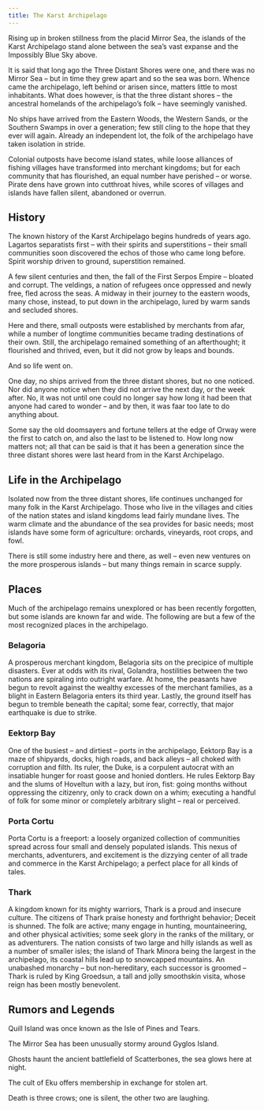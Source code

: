 ```yaml
---
title: The Karst Archipelago
---
```


Rising up in broken stillness from the placid Mirror Sea, the islands of the Karst Archipelago stand alone between the sea’s vast expanse and the Impossibly Blue Sky above.

It is said that long ago the Three Distant Shores were one, and there was no Mirror Sea – but in time they grew apart and so the sea was born. Whence came the archipelago, left behind or arisen since, matters little to most inhabitants. What does however, is that the three distant shores – the ancestral homelands of the archipelago’s folk – have seemingly vanished.

No ships have arrived from the Eastern Woods, the Western Sands, or the Southern Swamps in over a generation; few still cling to the hope that they ever will again. Already an independent lot, the folk of the archipelago have taken isolation in stride.

Colonial outposts have become island states, while loose alliances of fishing villages have transformed into merchant kingdoms; but for each community that has flourished, an equal number have perished – or worse. Pirate dens have grown into cutthroat hives, while scores of villages and islands have fallen silent, abandoned or overrun.

## History

The known history of the Karst Archipelago begins hundreds of years ago. Lagartos separatists first – with their spirits and superstitions – their small communities soon discovered the echos of those who came long before. Spirit worship driven to ground, superstition remained.

A few silent centuries and then, the fall of the First Serpos Empire – bloated and corrupt. The veldings, a nation of refugees once oppressed and newly free, fled across the seas. A midway in their journey to the eastern woods, many chose, instead, to put down in the archipelago, lured by warm sands and secluded shores.

Here and there, small outposts were established by merchants from afar, while a number of longtime communities became trading destinations of their own. Still, the archipelago remained something of an afterthought; it flourished and thrived, even, but it did not grow by leaps and bounds.

And so life went on.

One day, no ships arrived from the three distant shores, but no one noticed. Nor did anyone notice when they did not arrive the next day, or the week after. No, it was not until one could no longer say how long it had been that anyone had cared to wonder – and by then, it was faar too late to do anything about.

Some say the old doomsayers and fortune tellers at the edge of Orway were the first to catch on, and also the last to be listened to. How long now matters not; all that can be said is that it has been a generation since the three distant shores were last heard from in the Karst Archipelago.

## Life in the Archipelago

Isolated now from the three distant shores, life continues unchanged for many folk in the Karst Archipelago. Those who live in the villages and cities of the nation states and island kingdoms lead fairly mundane lives. The warm climate and the abundance of the sea provides for basic needs; most islands have some form of agriculture: orchards, vineyards, root crops, and fowl.

There is still some industry here and there, as well – even new ventures on the more prosperous islands – but many things remain in scarce supply.

## Places

Much of the archipelago remains unexplored or has been recently forgotten, but some islands are known far and wide. The following are but a few of the most recognized places in the archipelago.

### Belagoria

A prosperous merchant kingdom, Belagoria sits on the precipice of multiple disasters. Ever at odds with its rival, Golandra, hostilities between the two nations are spiraling into outright warfare. At home, the peasants have begun to revolt against the wealthy excesses of the merchant families, as a blight in Eastern Belagoria enters its third year. Lastly, the ground itself has begun to tremble beneath the capital; some fear, correctly, that major earthquake is due to strike.

### Eektorp Bay

One of the busiest – and dirtiest – ports in the archipelago, Eektorp Bay is a maze of shipyards, docks, high roads, and back alleys – all choked with corruption and filth. Its ruler, the Duke, is a corpulent autocrat with an insatiable hunger for roast goose and honied dontlers. He rules Eektorp Bay and the slums of Hoveltun with a lazy, but iron, fist: going months without oppressing the citizenry, only to crack down on a whim; executing a handful of folk for some minor or completely arbitrary slight – real or perceived.

### Porta Cortu

Porta Cortu is a freeport: a loosely organized collection of communities spread across four small and densely populated islands. This nexus of merchants, adventurers, and excitement is the dizzying center of all trade and commerce in the Karst Archipelago; a perfect place for all kinds of tales.

### Thark

A kingdom known for its mighty warriors, Thark is a proud and insecure culture. The citizens of Thark praise honesty and forthright behavior; Deceit is shunned.
The folk are active; many engage in hunting, mountaineering, and other physical activities; some seek glory in the ranks of the military, or as adventurers. The nation consists of two large and hilly islands as well as a number of smaller isles; the island of Thark Minora being the largest in the archipelago, its coastal hills lead up to snowcapped mountains. An unabashed monarchy – but non-hereditary, each successor is groomed – Thark is ruled by King Groedsun, a tall and jolly smoothskin visita, whose reign has been mostly benevolent.

## Rumors and Legends

Quill Island was once known as the Isle of Pines and Tears.

The Mirror Sea has been unusually stormy around Gyglos Island.

Ghosts haunt the ancient battlefield of Scatterbones, the sea glows here at night.

The cult of Eku offers membership in exchange for stolen art.

Death is three crows; one is silent, the other two are laughing.

<br />
